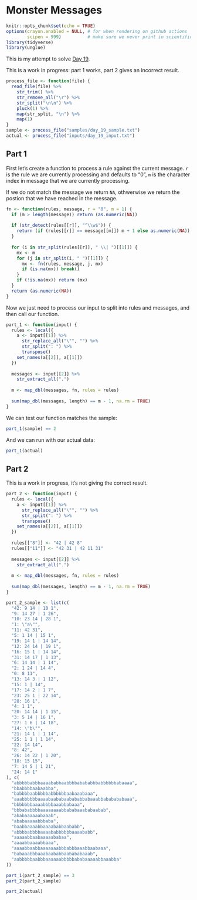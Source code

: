 # Monster Messages

```r
knitr::opts_chunk$set(echo = TRUE)
options(crayon.enabled = NULL, # for when rendering on github actions
        scipen = 999)          # make sure we never print in scientific notation
library(tidyverse)
library(unglue)
```

This is my attempt to solve [Day 19](https://adventofcode.com/2020/day/19).

This is a work in progress: part 1 works, part 2 gives an incorrect result.

```r
process_file <- function(file) {
  read_file(file) %>%
    str_trim() %>%
    str_remove_all("\r") %>%
    str_split("\n\n") %>%
    pluck(1) %>%
    map(str_split, "\n") %>%
    map(1)
}
sample <- process_file("samples/day_19_sample.txt")
actual <- process_file("inputs/day_19_input.txt")
```

## Part 1

First let's create a function to process a rule against the current message. `r` is the rule we are currently processing
and defaults to "0", `m` is the character index in message that we are currently processing.

If we do not match the message we return `NA`, othwerwise we return the postion that we have reached in the message.

```r
fn <- function(rules, message, r = "0", m = 1) {
  if (m > length(message)) return (as.numeric(NA))
  
  if (str_detect(rules[[r]], "^\\w$")) {
    return (if (rules[[r]] == message[[m]]) m + 1 else as.numeric(NA))
  }
  
  for (i in str_split(rules[[r]], " \\| ")[[1]]) {
    mx <- m
    for (j in str_split(i, " ")[[1]]) {
      mx <- fn(rules, message, j, mx)
      if (is.na(mx)) break()
    }
    if (!is.na(mx)) return (mx)
  }
  return (as.numeric(NA))
}
```

Now we just need to process our input to split into rules and messages, and then call our function.

```r
part_1 <- function(input) {
  rules <- local({
    a <- input[[1]] %>%
      str_replace_all("\"", "") %>%
      str_split(": ") %>%
      transpose()
    set_names(a[[2]], a[[1]])
  })
  
  messages <- input[[2]] %>%
    str_extract_all(".")
  
  m <- map_dbl(messages, fn, rules = rules)
  
  sum(map_dbl(messages, length) == m - 1, na.rm = TRUE)
}
```

We can test our function matches the sample:

```r
part_1(sample) == 2
```

And we can run with our actual data:

```r
part_1(actual)
```

## Part 2

This is a work in progress, it's not giving the correct result.

```r
part_2 <- function(input) {
  rules <- local({
    a <- input[[1]] %>%
      str_replace_all("\"", "") %>%
      str_split(": ") %>%
      transpose()
    set_names(a[[2]], a[[1]])
  })
  
  rules[["8"]] <- "42 | 42 8"
  rules[["11"]] <- "42 31 | 42 11 31"
  
  messages <- input[[2]] %>%
    str_extract_all(".")
  
  m <- map_dbl(messages, fn, rules = rules)
  
  sum(map_dbl(messages, length) == m - 1, na.rm = TRUE)
}
```

```r
part_2_sample <- list(c(
  "42: 9 14 | 10 1",
  "9: 14 27 | 1 26",
  "10: 23 14 | 28 1",
  "1: \"a\"",
  "11: 42 31",
  "5: 1 14 | 15 1",
  "19: 14 1 | 14 14",
  "12: 24 14 | 19 1",
  "16: 15 1 | 14 14",
  "31: 14 17 | 1 13",
  "6: 14 14 | 1 14",
  "2: 1 24 | 14 4",
  "0: 8 11",
  "13: 14 3 | 1 12",
  "15: 1 | 14",
  "17: 14 2 | 1 7",
  "23: 25 1 | 22 14",
  "28: 16 1",
  "4: 1 1",
  "20: 14 14 | 1 15",
  "3: 5 14 | 16 1",
  "27: 1 6 | 14 18",
  "14: \"b\"",
  "21: 14 1 | 1 14",
  "25: 1 1 | 1 14",
  "22: 14 14",
  "8: 42",
  "26: 14 22 | 1 20",
  "18: 15 15",
  "7: 14 5 | 1 21",
  "24: 14 1"
), c(
  "abbbbbabbbaaaababbaabbbbabababbbabbbbbbabaaaa",
  "bbabbbbaabaabba",
  "babbbbaabbbbbabbbbbbaabaaabaaa",
  "aaabbbbbbaaaabaababaabababbabaaabbababababaaa",
  "bbbbbbbaaaabbbbaaabbabaaa",
  "bbbababbbbaaaaaaaabbababaaababaabab",
  "ababaaaaaabaaab",
  "ababaaaaabbbaba",
  "baabbaaaabbaaaababbaababb",
  "abbbbabbbbaaaababbbbbbaaaababb",
  "aaaaabbaabaaaaababaa",
  "aaaabbaaaabbaaa",
  "aaaabbaabbaaaaaaabbbabbbaaabbaabaaa",
  "babaaabbbaaabaababbaabababaaab",
  "aabbbbbaabbbaaaaaabbbbbababaaaaabbaaabba"
))
```

```r
part_1(part_2_sample) == 3
part_2(part_2_sample)
```

```r
part_2(actual)
```
